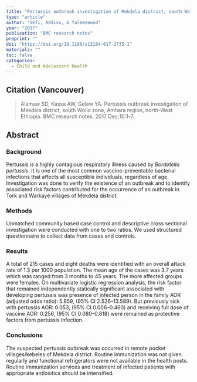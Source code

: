```yaml
---
title: "Pertussis outbreak investigation of Mekdela district, south Wollo zone, Amhara region, north-West Ethiopia."
type: "article"
author: "Sefi, Addisu, & Yalemzewod"
year: "2017"
publication: "BMC research notes"
preprint: ""
doi: "https://doi.org/10.1186/s13104-017-2735-1"
materials: ""
toc: false
categories:
  - Child and Adolescent Health
---
```


## Citation (Vancouver)

> Alamaw SD, Kassa AW, Gelaw YA. Pertussis outbreak investigation of Mekdela district, south Wollo zone, Amhara region, north-West Ethiopia. BMC research notes. 2017 Dec;10:1-7.

## Abstract

### Background

Pertussis is a highly contagious respiratory illness caused by *Bordetella pertussis*. It is one of the most common vaccine-preventable bacterial infections that affects all susceptible individuals, regardless of age. Investigation was done to verify the existence of an outbreak and to identify associated risk factors contributed for the occurrence of an outbreak in Tork and Warkaye villages of Mekdela district.

### Methods

Unmatched community based case control and descriptive cross sectional investigation were conducted with one to two ratios. We used structured questionnaire to collect data from cases and controls.

### Results

A total of 215 cases and eight deaths were identified with an overall attack rate of 1.3 per 1000 population. The mean age of the cases was 3.7 years which was ranged from 3 months to 45 years. The more affected groups were females. On multivariate logistic regression analysis, the risk factor that remained independently statically significant associated with developing pertussis was presence of infected person in the family AOR (adjusted odds ratio): 5.859, (95% CI 2.526--13.589). But previously sick with pertussis AOR: 0.053, (95% CI 0.006--0.460) and receiving full dose of vaccine AOR: 0.256, (95% CI 0.080--0.818) were remained as protective factors from pertussis infection.

### Conclusions

The suspected pertussis outbreak was occurred in remote pocket villages/kebeles of Mekdela district. Routine immunization was not given regularly and functional refrigerators were not available in the health posts. Routine immunization services and treatment of infected patients with appropriate antibiotics should be intensified.
